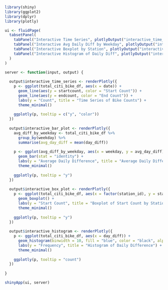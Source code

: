 
```{r}
library(shiny)
library(ggplot2)
library(dplyr)
library(plotly)

ui <- fluidPage(
  tabsetPanel(
    tabPanel("Interactive Time Series", plotlyOutput("interactive_time_series")),
    tabPanel("Interactive Avg Daily Diff by Weekday", plotlyOutput("interactive_bar_plot")),
    tabPanel("Interactive Boxplot by Station", plotlyOutput("interactive_box_plot")),
    tabPanel("Interactive Histogram of Daily Diff", plotlyOutput("interactive_histogram"))
  )
)

server <- function(input, output) {
  
  output$interactive_time_series <- renderPlotly({
    p <- ggplot(total_citi_bike_df, aes(x = date)) + 
      geom_line(aes(y = startcount, color = "Start Count")) +
      geom_line(aes(y = endcount, color = "End Count")) +
      labs(y = "Count", title = "Time Series of Bike Counts") +
      theme_minimal()
    
    ggplotly(p, tooltip = c("y", "color"))
  })
  
  output$interactive_bar_plot <- renderPlotly({
    avg_diff_by_weekday <- total_citi_bike_df %>%
      group_by(weekday) %>%
      summarise(avg_day_diff = mean(day_diff))
    
    p <- ggplot(avg_diff_by_weekday, aes(x = weekday, y = avg_day_diff)) + 
      geom_bar(stat = "identity") +
      labs(y = "Average Daily Difference", title = "Average Daily Difference by Weekday") +
      theme_minimal()
    
    ggplotly(p, tooltip = "y")
  })
  
  output$interactive_box_plot <- renderPlotly({
    p <- ggplot(total_citi_bike_df, aes(x = factor(station_id), y = startcount)) +
      geom_boxplot() +
      labs(y = "Start Count", title = "Boxplot of Start Count by Station") +
      theme_minimal()
    
    ggplotly(p, tooltip = "y")
  })
  
  output$interactive_histogram <- renderPlotly({
    p <- ggplot(total_citi_bike_df, aes(x = day_diff)) +
      geom_histogram(binwidth = 10, fill = "blue", color = "black", alpha = 0.7) +
      labs(y = "Frequency", title = "Histogram of Daily Difference") +
      theme_minimal()
    
    ggplotly(p, tooltip = "count")
  })
  
}

shinyApp(ui, server)

```


